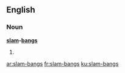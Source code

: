 ==English==

===Noun===
'''[[slam]]-[[bang]]s'''

#{{plural of|slam-bang}}

[[ar:slam-bangs]]
[[fr:slam-bangs]]
[[ku:slam-bangs]]